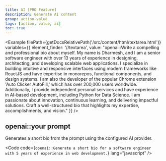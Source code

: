 ```yaml
---
title: AI [PRO Feature]
description: Generate AI content
group: action-value
tags: [action, value, ai]
toc: true
---
```



<Example
  filePath={getDocsRelativePath('/src/content/html/textarea.html')}
  variables={{
    element_finder: '//textarea',
    value:
      "openai::Write a compelling and professional bio about myself. My name is Dharmesh, and I am a senior software engineer with over 13 years of experience in designing, architecting, and developing scalable web applications. I specialize in building intuitive and responsive interfaces using modern frameworks like ReactJS and have expertise in monorepos, functional components, and design systems. I am also the developer of the popular Chrome extension 'Auto Clicker AutoFill,' which has over 200,000 users worldwide. Additionally, I provide independent personal services and have experience in AI-based development, including Python for Data Science. I am passionate about innovation, continuous learning, and delivering impactful solutions. Craft a well-structured bio that highlights my expertise, accomplishments, and vision."
  }}
/>

## openai::your prompt

Generates a short bio from the prompt using the configured AI provider.

<Code
  code={`openai::Generate a short bio for a software engineer with 5 years of experience in web development.`}
  lang="javascript"
/>

<Callout name="subscribe-callout" />
